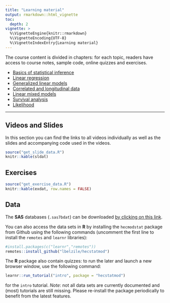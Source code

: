 ```yaml
---
title: "Learning material"
output: rmarkdown::html_vignette
toc:
  depth: 2
vignette: >
  %\VignetteEngine{knitr::rmarkdown}
  %\VignetteEncoding{UTF-8}
  %\VignetteIndexEntry{Learning material}
---
```



The course content is divided in chapters: for each topic,
readers have access to course notes, sample code, online quizzes and exercises.


- [Basics of statistical inference](https://lbelzile.github.io/math60604a/intro.html)
- [Linear regression](https://lbelzile.github.io/math60604a/linear-regression.html)
- [Generalized linear models](https://lbelzile.github.io/math60604a/generalized-linear-models.html)
- [Correlated and longitudinal data](https://lbelzile.github.io/math60604a/correlated-longitudinal-data.html)
- [Linear mixed models](https://lbelzile.github.io/math60604a/linear-mixed-models.html)
- [Survival analysis](https://lbelzile.github.io/math60604a/survival.html)
- [Likelihood](https://lbelzile.github.io/math60604a/likelihood.html)

---

## Videos and Slides

In this section you can find the links to all videos individually as well as the slides and accompanying code used in the videos.

```r
source("get_slide_data.R")
knitr::kable(sldat)
```


## Exercises

```r
source("get_exercise_data.R")
knitr::kable(exdat, row.names = FALSE)
```


## Data

The **SAS** databases (`.sas7bdat`) can be downloaded [by clicking on this link](https://raw.githubusercontent.com/lbelzile/modstat/master/datasets/MATH60604A_SAS_data.zip).

You can also access the data sets in **R** by installing the `hecmodstat` package from Github using the following commands (uncomment the first line to install the  `remotes` and `learnr` libraries):

```r
#install.packages(c("learnr","remotes"))
remotes::install_github("lbelzile/hecstatmod")
```

The **R** package also contain quizzes: to run the later and launch a new browser window, use the following command:

```r
learnr::run_tutorial("intro", package = "hecstatmod")
```
for the `intro` tutorial. 
*Note*: not all data sets are currently documented and (most) tutorials are still missing. Please re-install the package periodically to benefit from the latest features.

